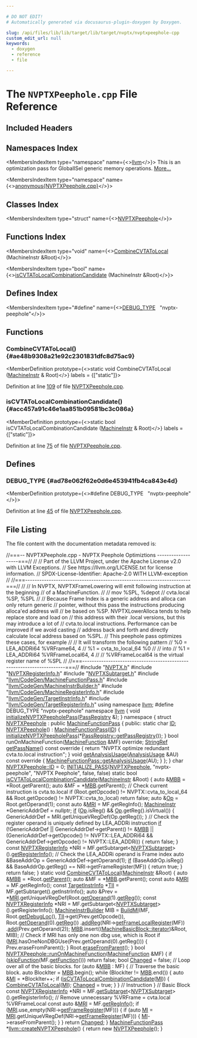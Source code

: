 ```yaml
---

# DO NOT EDIT!
# Automatically generated via docusaurus-plugin-doxygen by Doxygen.

slug: /api/files/lib/lib/target/lib/target/nvptx/nvptxpeephole-cpp
custom_edit_url: null
keywords:
  - doxygen
  - reference
  - file

---
```





# The `NVPTXPeephole.cpp` File Reference

<DoxygenPage pluginConfig={pluginConfig}>



## Included Headers

<IncludesList>
<IncludesListItem
  filePath="NVPTX.h"
  permalink="/docs/api/files/lib/lib/target/lib/target/nvptx/nvptx-h"
  isLocal="true" />
<IncludesListItem
  filePath="NVPTXRegisterInfo.h"
  permalink="/docs/api/files/lib/lib/target/lib/target/nvptx/nvptxregisterinfo-h"
  isLocal="true" />
<IncludesListItem
  filePath="NVPTXSubtarget.h"
  permalink="/docs/api/files/lib/lib/target/lib/target/nvptx/nvptxsubtarget-h"
  isLocal="true" />
<IncludesListItem
  filePath="llvm/CodeGen/MachineFunctionPass.h"
  permalink="/docs/api/files/include/include/llvm/include/llvm/codegen/machinefunctionpass-h"
  isLocal="true" />
<IncludesListItem
  filePath="llvm/CodeGen/MachineInstrBuilder.h"
  permalink="/docs/api/files/include/include/llvm/include/llvm/codegen/machineinstrbuilder-h"
  isLocal="true" />
<IncludesListItem
  filePath="llvm/CodeGen/MachineRegisterInfo.h"
  permalink="/docs/api/files/include/include/llvm/include/llvm/codegen/machineregisterinfo-h"
  isLocal="true" />
<IncludesListItem
  filePath="llvm/CodeGen/TargetInstrInfo.h"
  permalink="/docs/api/files/include/include/llvm/include/llvm/codegen/targetinstrinfo-h"
  isLocal="true" />
<IncludesListItem
  filePath="llvm/CodeGen/TargetRegisterInfo.h"
  permalink="/docs/api/files/include/include/llvm/include/llvm/codegen/targetregisterinfo-h"
  isLocal="true" />
</IncludesList>

## Namespaces Index

<MembersIndex>

<MembersIndexItem
  type="namespace"
  name={<><a href="/docs/api/namespaces/llvm">llvm</a></>}>
This is an optimization pass for GlobalISel generic memory operations. <a href="/docs/api/namespaces/llvm/#details">More...</a>
</MembersIndexItem>

<MembersIndexItem
  type="namespace"
  name={<><a href="/docs/api/namespaces/anonymous-nvptxpeephole-cpp-">anonymous&#123;NVPTXPeephole.cpp&#125;</a></>}>
</MembersIndexItem>

</MembersIndex>

## Classes Index

<MembersIndex>

<MembersIndexItem
  type="struct"
  name={<><a href="/docs/api/structs/anonymous-namespace-nvptxpeephole-cpp-/nvptxpeephole">NVPTXPeephole</a></>}>
</MembersIndexItem>

</MembersIndex>

## Functions Index

<MembersIndex>

<MembersIndexItem
  type="void"
  name={<><a href="#ae48b9308a21e92c2301831dfc8d75ac9">CombineCVTAToLocal</a> (MachineInstr &amp;Root)</>}>
</MembersIndexItem>

<MembersIndexItem
  type="bool"
  name={<><a href="#acc457a91c46e1aa851b09581bc3c086a">isCVTAToLocalCombinationCandidate</a> (MachineInstr &amp;Root)</>}>
</MembersIndexItem>

</MembersIndex>

## Defines Index

<MembersIndex>

<MembersIndexItem
  type="#define"
  name={<><a href="#ad78e062f62e0d6e453941fb4ca843e4d">DEBUG&#95;TYPE</a>&nbsp;&nbsp;&nbsp;&quot;nvptx-peephole&quot;</>}>
</MembersIndexItem>

</MembersIndex>


<SectionDefinition>

## Functions

### CombineCVTAToLocal() {#ae48b9308a21e92c2301831dfc8d75ac9}

<MemberDefinition
  prototype={<>static void CombineCVTAToLocal (<a href="/docs/api/classes/llvm/machineinstr">MachineInstr</a> &amp; Root)</>}
  labels = {["static"]}>

Definition at line <a href="#l00109">109</a> of file <a href="/docs/api/files/lib/lib/target/lib/target/nvptx/nvptxpeephole-cpp">NVPTXPeephole.cpp</a>.
</MemberDefinition>

### isCVTAToLocalCombinationCandidate() {#acc457a91c46e1aa851b09581bc3c086a}

<MemberDefinition
  prototype={<>static bool isCVTAToLocalCombinationCandidate (<a href="/docs/api/classes/llvm/machineinstr">MachineInstr</a> &amp; Root)</>}
  labels = {["static"]}>

Definition at line <a href="#l00075">75</a> of file <a href="/docs/api/files/lib/lib/target/lib/target/nvptx/nvptxpeephole-cpp">NVPTXPeephole.cpp</a>.
</MemberDefinition>

</SectionDefinition>

<SectionDefinition>

## Defines

### DEBUG&#95;TYPE {#ad78e062f62e0d6e453941fb4ca843e4d}

<MemberDefinition
  prototype={<>#define DEBUG&#95;TYPE&nbsp;&nbsp;&nbsp;&quot;nvptx-peephole&quot;</>}>

Definition at line <a href="#l00045">45</a> of file <a href="/docs/api/files/lib/lib/target/lib/target/nvptx/nvptxpeephole-cpp">NVPTXPeephole.cpp</a>.
</MemberDefinition>

</SectionDefinition>

## File Listing

The file content with the documentation metadata removed is:

<ProgramListing>

<Link id="l00001" /><CodeLine lineNumber="1"><span class="doxyHighlightComment">//===-- NVPTXPeephole.cpp - NVPTX Peephole Optimiztions -------------------===//</span></CodeLine>
<Link id="l00002" /><CodeLine lineNumber="2"><span class="doxyHighlightComment">//</span></CodeLine>
<Link id="l00003" /><CodeLine lineNumber="3"><span class="doxyHighlightComment">// Part of the LLVM Project, under the Apache License v2.0 with LLVM Exceptions.</span></CodeLine>
<Link id="l00004" /><CodeLine lineNumber="4"><span class="doxyHighlightComment">// See https://llvm.org/LICENSE.txt for license information.</span></CodeLine>
<Link id="l00005" /><CodeLine lineNumber="5"><span class="doxyHighlightComment">// SPDX-License-Identifier: Apache-2.0 WITH LLVM-exception</span></CodeLine>
<Link id="l00006" /><CodeLine lineNumber="6"><span class="doxyHighlightComment">//</span></CodeLine>
<Link id="l00007" /><CodeLine lineNumber="7"><span class="doxyHighlightComment">//===----------------------------------------------------------------------===//</span></CodeLine>
<Link id="l00008" /><CodeLine lineNumber="8"><span class="doxyHighlightComment">//</span></CodeLine>
<Link id="l00009" /><CodeLine lineNumber="9"><span class="doxyHighlightComment">// In NVPTX, NVPTXFrameLowering will emit following instruction at the beginning</span></CodeLine>
<Link id="l00010" /><CodeLine lineNumber="10"><span class="doxyHighlightComment">// of a MachineFunction.</span></CodeLine>
<Link id="l00011" /><CodeLine lineNumber="11"><span class="doxyHighlightComment">//</span></CodeLine>
<Link id="l00012" /><CodeLine lineNumber="12"><span class="doxyHighlightComment">//   mov %SPL, %depot</span></CodeLine>
<Link id="l00013" /><CodeLine lineNumber="13"><span class="doxyHighlightComment">//   cvta.local %SP, %SPL</span></CodeLine>
<Link id="l00014" /><CodeLine lineNumber="14"><span class="doxyHighlightComment">//</span></CodeLine>
<Link id="l00015" /><CodeLine lineNumber="15"><span class="doxyHighlightComment">// Because Frame Index is a generic address and alloca can only return generic</span></CodeLine>
<Link id="l00016" /><CodeLine lineNumber="16"><span class="doxyHighlightComment">// pointer, without this pass the instructions producing alloca&#39;ed address will</span></CodeLine>
<Link id="l00017" /><CodeLine lineNumber="17"><span class="doxyHighlightComment">// be based on %SP. NVPTXLowerAlloca tends to help replace store and load on</span></CodeLine>
<Link id="l00018" /><CodeLine lineNumber="18"><span class="doxyHighlightComment">// this address with their .local versions, but this may introduce a lot of</span></CodeLine>
<Link id="l00019" /><CodeLine lineNumber="19"><span class="doxyHighlightComment">// cvta.to.local instructions. Performance can be improved if we avoid casting</span></CodeLine>
<Link id="l00020" /><CodeLine lineNumber="20"><span class="doxyHighlightComment">// address back and forth and directly calculate local address based on %SPL.</span></CodeLine>
<Link id="l00021" /><CodeLine lineNumber="21"><span class="doxyHighlightComment">// This peephole pass optimizes these cases, for example</span></CodeLine>
<Link id="l00022" /><CodeLine lineNumber="22"><span class="doxyHighlightComment">//</span></CodeLine>
<Link id="l00023" /><CodeLine lineNumber="23"><span class="doxyHighlightComment">// It will transform the following pattern</span></CodeLine>
<Link id="l00024" /><CodeLine lineNumber="24"><span class="doxyHighlightComment">//    %0 = LEA&#95;ADDRi64 %VRFrame64, 4</span></CodeLine>
<Link id="l00025" /><CodeLine lineNumber="25"><span class="doxyHighlightComment">//    %1 = cvta&#95;to&#95;local&#95;64 %0</span></CodeLine>
<Link id="l00026" /><CodeLine lineNumber="26"><span class="doxyHighlightComment">//</span></CodeLine>
<Link id="l00027" /><CodeLine lineNumber="27"><span class="doxyHighlightComment">// into</span></CodeLine>
<Link id="l00028" /><CodeLine lineNumber="28"><span class="doxyHighlightComment">//    %1 = LEA&#95;ADDRi64 %VRFrameLocal64, 4</span></CodeLine>
<Link id="l00029" /><CodeLine lineNumber="29"><span class="doxyHighlightComment">//</span></CodeLine>
<Link id="l00030" /><CodeLine lineNumber="30"><span class="doxyHighlightComment">// %VRFrameLocal64 is the virtual register name of %SPL</span></CodeLine>
<Link id="l00031" /><CodeLine lineNumber="31"><span class="doxyHighlightComment">//</span></CodeLine>
<Link id="l00032" /><CodeLine lineNumber="32"><span class="doxyHighlightComment">//===----------------------------------------------------------------------===//</span></CodeLine>
<Link id="l00033" /><CodeLine lineNumber="33"></CodeLine>
<Link id="l00034" /><CodeLine lineNumber="34"><span class="doxyHighlightPreprocessor">#include &quot;<a href="/docs/api/files/lib/lib/target/lib/target/nvptx/nvptx-h">NVPTX.h</a>&quot;</span></CodeLine>
<Link id="l00035" /><CodeLine lineNumber="35"><span class="doxyHighlightPreprocessor">#include &quot;<a href="/docs/api/files/lib/lib/target/lib/target/nvptx/nvptxregisterinfo-h">NVPTXRegisterInfo.h</a>&quot;</span></CodeLine>
<Link id="l00036" /><CodeLine lineNumber="36"><span class="doxyHighlightPreprocessor">#include &quot;<a href="/docs/api/files/lib/lib/target/lib/target/nvptx/nvptxsubtarget-h">NVPTXSubtarget.h</a>&quot;</span></CodeLine>
<Link id="l00037" /><CodeLine lineNumber="37"><span class="doxyHighlightPreprocessor">#include &quot;<a href="/docs/api/files/include/include/llvm/include/llvm/codegen/machinefunctionpass-h">llvm/CodeGen/MachineFunctionPass.h</a>&quot;</span></CodeLine>
<Link id="l00038" /><CodeLine lineNumber="38"><span class="doxyHighlightPreprocessor">#include &quot;<a href="/docs/api/files/include/include/llvm/include/llvm/codegen/machineinstrbuilder-h">llvm/CodeGen/MachineInstrBuilder.h</a>&quot;</span></CodeLine>
<Link id="l00039" /><CodeLine lineNumber="39"><span class="doxyHighlightPreprocessor">#include &quot;<a href="/docs/api/files/include/include/llvm/include/llvm/codegen/machineregisterinfo-h">llvm/CodeGen/MachineRegisterInfo.h</a>&quot;</span></CodeLine>
<Link id="l00040" /><CodeLine lineNumber="40"><span class="doxyHighlightPreprocessor">#include &quot;<a href="/docs/api/files/include/include/llvm/include/llvm/codegen/targetinstrinfo-h">llvm/CodeGen/TargetInstrInfo.h</a>&quot;</span></CodeLine>
<Link id="l00041" /><CodeLine lineNumber="41"><span class="doxyHighlightPreprocessor">#include &quot;<a href="/docs/api/files/include/include/llvm/include/llvm/codegen/targetregisterinfo-h">llvm/CodeGen/TargetRegisterInfo.h</a>&quot;</span></CodeLine>
<Link id="l00042" /><CodeLine lineNumber="42"></CodeLine>
<Link id="l00043" /><CodeLine lineNumber="43"><span class="doxyHighlightKeyword">using namespace </span><span class="doxyHighlight"><a href="/docs/api/namespaces/llvm">llvm</a>;</span></CodeLine>
<Link id="l00044" /><CodeLine lineNumber="44"></CodeLine>
<Link id="l00045" /><CodeLine lineNumber="45" lineLink="#ad78e062f62e0d6e453941fb4ca843e4d"><span class="doxyHighlightPreprocessor">#define DEBUG&#95;TYPE &quot;nvptx-peephole&quot;</span></CodeLine>
<Link id="l00046" /><CodeLine lineNumber="46"></CodeLine>
<Link id="l00047" /><CodeLine lineNumber="47"><span class="doxyHighlightKeyword">namespace </span><span class="doxyHighlight"><a href="/docs/api/namespaces/llvm">llvm</a> &#123;</span></CodeLine>
<Link id="l00048" /><CodeLine lineNumber="48" lineLink="/docs/api/namespaces/llvm/#a58fa1a46a94e7a4d17d689dcd45c79b4"><span class="doxyHighlightKeywordType">void</span><span class="doxyHighlight"> <a href="/docs/api/namespaces/llvm/#a58fa1a46a94e7a4d17d689dcd45c79b4">initializeNVPTXPeepholePass</a>(<a href="/docs/api/classes/llvm/passregistry">PassRegistry</a> &amp;);</span></CodeLine>
<Link id="l00049" /><CodeLine lineNumber="49"><span class="doxyHighlight">&#125;</span></CodeLine>
<Link id="l00050" /><CodeLine lineNumber="50"></CodeLine>
<Link id="l00051" /><CodeLine lineNumber="51" lineLink="/docs/api/namespaces/anonymous-nvptxpeephole-cpp-"><span class="doxyHighlightKeyword">namespace </span><span class="doxyHighlight">&#123;</span></CodeLine>
<Link id="l00052" /><CodeLine lineNumber="52" lineLink="/docs/api/structs/anonymous-namespace-nvptxpeephole-cpp-/nvptxpeephole"><span class="doxyHighlightKeyword">struct </span><span class="doxyHighlight"><a href="/docs/api/structs/anonymous-namespace-nvptxpeephole-cpp-/nvptxpeephole/#ae6991baba15636e0d06e77924c78b5c1">NVPTXPeephole</a> : </span><span class="doxyHighlightKeyword">public</span><span class="doxyHighlight"> <a href="/docs/api/classes/llvm/machinefunctionpass/#a29c81d2386f4a727c6d33413807530c8">MachineFunctionPass</a> &#123;</span></CodeLine>
<Link id="l00053" /><CodeLine lineNumber="53"><span class="doxyHighlight"> </span><span class="doxyHighlightKeyword">public</span><span class="doxyHighlight">:</span></CodeLine>
<Link id="l00054" /><CodeLine lineNumber="54" lineLink="/docs/api/structs/anonymous-namespace-nvptxpeephole-cpp-/nvptxpeephole/#a385b914dac3c992fae5899edbd949fa0"><span class="doxyHighlight">  </span><span class="doxyHighlightKeyword">static</span><span class="doxyHighlight"> </span><span class="doxyHighlightKeywordType">char</span><span class="doxyHighlight"> <a href="/docs/api/structs/anonymous-namespace-nvptxpeephole-cpp-/nvptxpeephole/#a385b914dac3c992fae5899edbd949fa0">ID</a>;</span></CodeLine>
<Link id="l00055" /><CodeLine lineNumber="55" lineLink="/docs/api/structs/anonymous-namespace-nvptxpeephole-cpp-/nvptxpeephole/#ae6991baba15636e0d06e77924c78b5c1"><span class="doxyHighlight">  <a href="/docs/api/structs/anonymous-namespace-nvptxpeephole-cpp-/nvptxpeephole/#ae6991baba15636e0d06e77924c78b5c1">NVPTXPeephole</a>() : <a href="/docs/api/classes/llvm/machinefunctionpass/#a29c81d2386f4a727c6d33413807530c8">MachineFunctionPass</a>(<a href="/docs/api/structs/anonymous-namespace-nvptxpeephole-cpp-/nvptxpeephole/#a385b914dac3c992fae5899edbd949fa0">ID</a>) &#123;</span></CodeLine>
<Link id="l00056" /><CodeLine lineNumber="56"><span class="doxyHighlight">    <a href="/docs/api/namespaces/llvm/#a58fa1a46a94e7a4d17d689dcd45c79b4">initializeNVPTXPeepholePass</a>(&#42;<a href="/docs/api/classes/llvm/passregistry/#a05a729900b76c89e808c6c3094921b2f">PassRegistry::getPassRegistry</a>());</span></CodeLine>
<Link id="l00057" /><CodeLine lineNumber="57"><span class="doxyHighlight">  &#125;</span></CodeLine>
<Link id="l00058" /><CodeLine lineNumber="58"></CodeLine>
<Link id="l00059" /><CodeLine lineNumber="59"><span class="doxyHighlight">  </span><span class="doxyHighlightKeywordType">bool</span><span class="doxyHighlight"> runOnMachineFunction(<a href="/docs/api/classes/llvm/machinefunction">MachineFunction</a> &amp;MF) </span><span class="doxyHighlightKeyword">override</span><span class="doxyHighlight">;</span></CodeLine>
<Link id="l00060" /><CodeLine lineNumber="60"></CodeLine>
<Link id="l00061" /><CodeLine lineNumber="61" lineLink="/docs/api/structs/anonymous-namespace-nvptxpeephole-cpp-/nvptxpeephole/#a828c5b9fa0272c209a294e164d6b40ee"><span class="doxyHighlight">  <a href="/docs/api/classes/llvm/stringref">StringRef</a> <a href="/docs/api/structs/anonymous-namespace-nvptxpeephole-cpp-/nvptxpeephole/#a828c5b9fa0272c209a294e164d6b40ee">getPassName</a>()</span><span class="doxyHighlightKeyword"> const override </span><span class="doxyHighlight">&#123;</span></CodeLine>
<Link id="l00062" /><CodeLine lineNumber="62"><span class="doxyHighlight">    </span><span class="doxyHighlightKeywordFlow">return</span><span class="doxyHighlight"> </span><span class="doxyHighlightStringLiteral">&quot;NVPTX optimize redundant cvta.to.local instruction&quot;</span><span class="doxyHighlight">;</span></CodeLine>
<Link id="l00063" /><CodeLine lineNumber="63"><span class="doxyHighlight">  &#125;</span></CodeLine>
<Link id="l00064" /><CodeLine lineNumber="64"></CodeLine>
<Link id="l00065" /><CodeLine lineNumber="65" lineLink="/docs/api/structs/anonymous-namespace-nvptxpeephole-cpp-/nvptxpeephole/#a3394e808785d4db35bf9c1f6a4145801"><span class="doxyHighlight">  </span><span class="doxyHighlightKeywordType">void</span><span class="doxyHighlight"> <a href="/docs/api/structs/anonymous-namespace-nvptxpeephole-cpp-/nvptxpeephole/#a3394e808785d4db35bf9c1f6a4145801">getAnalysisUsage</a>(<a href="/docs/api/classes/llvm/analysisusage">AnalysisUsage</a> &amp;AU)</span><span class="doxyHighlightKeyword"> const override </span><span class="doxyHighlight">&#123;</span></CodeLine>
<Link id="l00066" /><CodeLine lineNumber="66"><span class="doxyHighlight">    <a href="/docs/api/classes/llvm/machinefunctionpass/#a864fd57b4304ef933b3281d0ef85a88e">MachineFunctionPass::getAnalysisUsage</a>(AU);</span></CodeLine>
<Link id="l00067" /><CodeLine lineNumber="67"><span class="doxyHighlight">  &#125;</span></CodeLine>
<Link id="l00068" /><CodeLine lineNumber="68"><span class="doxyHighlight">&#125;;</span></CodeLine>
<Link id="l00069" /><CodeLine lineNumber="69"><span class="doxyHighlight">&#125;</span></CodeLine>
<Link id="l00070" /><CodeLine lineNumber="70"></CodeLine>
<Link id="l00071" /><CodeLine lineNumber="71"><span class="doxyHighlightKeywordType">char</span><span class="doxyHighlight"> <a href="/docs/api/structs/anonymous-namespace-nvptxpeephole-cpp-/nvptxpeephole/#a385b914dac3c992fae5899edbd949fa0">NVPTXPeephole::ID</a> = 0;</span></CodeLine>
<Link id="l00072" /><CodeLine lineNumber="72"></CodeLine>
<Link id="l00073" /><CodeLine lineNumber="73"><span class="doxyHighlight"><a href="/docs/api/files/include/include/llvm/passsupport-h/#af807c9595d50b45c0008924c4679c85c">INITIALIZE&#95;PASS</a>(<a href="/docs/api/structs/anonymous-namespace-nvptxpeephole-cpp-/nvptxpeephole/#ae6991baba15636e0d06e77924c78b5c1">NVPTXPeephole</a>, </span><span class="doxyHighlightStringLiteral">&quot;nvptx-peephole&quot;</span><span class="doxyHighlight">, </span><span class="doxyHighlightStringLiteral">&quot;NVPTX Peephole&quot;</span><span class="doxyHighlight">, </span><span class="doxyHighlightKeyword">false</span><span class="doxyHighlight">, </span><span class="doxyHighlightKeyword">false</span><span class="doxyHighlight">)</span></CodeLine>
<Link id="l00074" /><CodeLine lineNumber="74"></CodeLine>
<Link id="l00075" /><CodeLine lineNumber="75" lineLink="#acc457a91c46e1aa851b09581bc3c086a"><span class="doxyHighlight">static </span><span class="doxyHighlightKeywordType">bool</span><span class="doxyHighlight"> <a href="#acc457a91c46e1aa851b09581bc3c086a">isCVTAToLocalCombinationCandidate</a>(<a href="/docs/api/classes/llvm/machineinstr">MachineInstr</a> &amp;Root) &#123;</span></CodeLine>
<Link id="l00076" /><CodeLine lineNumber="76"><span class="doxyHighlight">  </span><span class="doxyHighlightKeyword">auto</span><span class="doxyHighlight"> &amp;<a href="/docs/api/files/lib/lib/target/lib/target/arm/armslshardening-cpp/#a5958512eae2979bd2eb383977996a600">MBB</a> = &#42;Root.getParent();</span></CodeLine>
<Link id="l00077" /><CodeLine lineNumber="77"><span class="doxyHighlight">  </span><span class="doxyHighlightKeyword">auto</span><span class="doxyHighlight"> &amp;MF = &#42;<a href="/docs/api/files/lib/lib/target/lib/target/arm/armslshardening-cpp/#a5958512eae2979bd2eb383977996a600">MBB</a>.getParent();</span></CodeLine>
<Link id="l00078" /><CodeLine lineNumber="78"><span class="doxyHighlight">  </span><span class="doxyHighlightComment">// Check current instruction is cvta.to.local</span></CodeLine>
<Link id="l00079" /><CodeLine lineNumber="79"><span class="doxyHighlight">  </span><span class="doxyHighlightKeywordFlow">if</span><span class="doxyHighlight"> (Root.getOpcode() != NVPTX::cvta&#95;to&#95;local&#95;64 &amp;&amp;</span></CodeLine>
<Link id="l00080" /><CodeLine lineNumber="80"><span class="doxyHighlight">      Root.getOpcode() != NVPTX::cvta&#95;to&#95;local)</span></CodeLine>
<Link id="l00081" /><CodeLine lineNumber="81"><span class="doxyHighlight">    </span><span class="doxyHighlightKeywordFlow">return</span><span class="doxyHighlight"> </span><span class="doxyHighlightKeyword">false</span><span class="doxyHighlight">;</span></CodeLine>
<Link id="l00082" /><CodeLine lineNumber="82"></CodeLine>
<Link id="l00083" /><CodeLine lineNumber="83"><span class="doxyHighlight">  </span><span class="doxyHighlightKeyword">auto</span><span class="doxyHighlight"> &amp;<a href="/docs/api/namespaces/llvm/#ab471937b9a227e70c7fe8bd9604014d6">Op</a> = Root.getOperand(1);</span></CodeLine>
<Link id="l00084" /><CodeLine lineNumber="84"><span class="doxyHighlight">  </span><span class="doxyHighlightKeyword">const</span><span class="doxyHighlight"> </span><span class="doxyHighlightKeyword">auto</span><span class="doxyHighlight"> &amp;<a href="/docs/api/files/lib/lib/target/lib/target/aarch64/aarch64advsimdscalarpass-cpp/#aacd2ab195054a3e6a74bfbb9d5d571c8">MRI</a> = MF.getRegInfo();</span></CodeLine>
<Link id="l00085" /><CodeLine lineNumber="85"><span class="doxyHighlight">  <a href="/docs/api/classes/llvm/machineinstr">MachineInstr</a> &#42;GenericAddrDef = </span><span class="doxyHighlightKeyword">nullptr</span><span class="doxyHighlight">;</span></CodeLine>
<Link id="l00086" /><CodeLine lineNumber="86"><span class="doxyHighlight">  <a href="/docs/api/files/lib/lib/passes/passbuilderbindings-cpp/#acdfbcf188e2d4a80837e89de2ccdffab">if</a> (<a href="/docs/api/namespaces/llvm/#ab471937b9a227e70c7fe8bd9604014d6">Op</a>.isReg() &amp;&amp; <a href="/docs/api/namespaces/llvm/#ab471937b9a227e70c7fe8bd9604014d6">Op</a>.getReg().isVirtual()) &#123;</span></CodeLine>
<Link id="l00087" /><CodeLine lineNumber="87"><span class="doxyHighlight">    GenericAddrDef = MRI.getUniqueVRegDef(Op.getReg());</span></CodeLine>
<Link id="l00088" /><CodeLine lineNumber="88"><span class="doxyHighlight">  &#125;</span></CodeLine>
<Link id="l00089" /><CodeLine lineNumber="89"></CodeLine>
<Link id="l00090" /><CodeLine lineNumber="90"><span class="doxyHighlight">  </span><span class="doxyHighlightComment">// Check the register operand is uniquely defined by LEA&#95;ADDRi instruction</span></CodeLine>
<Link id="l00091" /><CodeLine lineNumber="91"><span class="doxyHighlight">  <a href="/docs/api/files/lib/lib/passes/passbuilderbindings-cpp/#acdfbcf188e2d4a80837e89de2ccdffab">if</a> (!GenericAddrDef || GenericAddrDef-&gt;getParent() != &amp;<a href="/docs/api/files/lib/lib/target/lib/target/arm/armslshardening-cpp/#a5958512eae2979bd2eb383977996a600">MBB</a> ||</span></CodeLine>
<Link id="l00092" /><CodeLine lineNumber="92"><span class="doxyHighlight">      (GenericAddrDef-&gt;getOpcode() != NVPTX::LEA&#95;ADDRi64 &amp;&amp;</span></CodeLine>
<Link id="l00093" /><CodeLine lineNumber="93"><span class="doxyHighlight">       GenericAddrDef-&gt;getOpcode() != NVPTX::LEA&#95;ADDRi)) &#123;</span></CodeLine>
<Link id="l00094" /><CodeLine lineNumber="94"><span class="doxyHighlight">    return false;</span></CodeLine>
<Link id="l00095" /><CodeLine lineNumber="95"><span class="doxyHighlight">  &#125;</span></CodeLine>
<Link id="l00096" /><CodeLine lineNumber="96"></CodeLine>
<Link id="l00097" /><CodeLine lineNumber="97"><span class="doxyHighlight">  </span><span class="doxyHighlightKeyword">const</span><span class="doxyHighlight"> <a href="/docs/api/classes/llvm/nvptxregisterinfo">NVPTXRegisterInfo</a> &#42;NRI =</span></CodeLine>
<Link id="l00098" /><CodeLine lineNumber="98"><span class="doxyHighlight">      MF.getSubtarget&lt;<a href="/docs/api/classes/llvm/nvptxsubtarget">NVPTXSubtarget</a>&gt;().<a href="/docs/api/classes/llvm/nvptxsubtarget/#a8ed17abba99b52b985a18aba23e59cdd">getRegisterInfo</a>();</span></CodeLine>
<Link id="l00099" /><CodeLine lineNumber="99"></CodeLine>
<Link id="l00100" /><CodeLine lineNumber="100"><span class="doxyHighlight">  </span><span class="doxyHighlightComment">// Check the LEA&#95;ADDRi operand is Frame index</span></CodeLine>
<Link id="l00101" /><CodeLine lineNumber="101"><span class="doxyHighlight">  </span><span class="doxyHighlightKeyword">auto</span><span class="doxyHighlight"> &amp;BaseAddrOp = GenericAddrDef-&gt;getOperand(1);</span></CodeLine>
<Link id="l00102" /><CodeLine lineNumber="102"><span class="doxyHighlight">  <a href="/docs/api/files/lib/lib/passes/passbuilderbindings-cpp/#acdfbcf188e2d4a80837e89de2ccdffab">if</a> (BaseAddrOp.isReg() &amp;&amp; BaseAddrOp.getReg() == NRI-&gt;getFrameRegister(MF)) &#123;</span></CodeLine>
<Link id="l00103" /><CodeLine lineNumber="103"><span class="doxyHighlight">    return true;</span></CodeLine>
<Link id="l00104" /><CodeLine lineNumber="104"><span class="doxyHighlight">  &#125;</span></CodeLine>
<Link id="l00105" /><CodeLine lineNumber="105"></CodeLine>
<Link id="l00106" /><CodeLine lineNumber="106"><span class="doxyHighlight">  </span><span class="doxyHighlightKeywordFlow">return</span><span class="doxyHighlight"> </span><span class="doxyHighlightKeyword">false</span><span class="doxyHighlight">;</span></CodeLine>
<Link id="l00107" /><CodeLine lineNumber="107"><span class="doxyHighlight">&#125;</span></CodeLine>
<Link id="l00108" /><CodeLine lineNumber="108"></CodeLine>
<Link id="l00109" /><CodeLine lineNumber="109" lineLink="#ae48b9308a21e92c2301831dfc8d75ac9"><span class="doxyHighlightKeyword">static</span><span class="doxyHighlight"> </span><span class="doxyHighlightKeywordType">void</span><span class="doxyHighlight"> <a href="#ae48b9308a21e92c2301831dfc8d75ac9">CombineCVTAToLocal</a>(<a href="/docs/api/classes/llvm/machineinstr">MachineInstr</a> &amp;Root) &#123;</span></CodeLine>
<Link id="l00110" /><CodeLine lineNumber="110"><span class="doxyHighlight">  </span><span class="doxyHighlightKeyword">auto</span><span class="doxyHighlight"> &amp;<a href="/docs/api/files/lib/lib/target/lib/target/arm/armslshardening-cpp/#a5958512eae2979bd2eb383977996a600">MBB</a> = &#42;Root.<a href="/docs/api/classes/llvm/machineinstr/#a1e855100f407ca4be098d0050be403b0">getParent</a>();</span></CodeLine>
<Link id="l00111" /><CodeLine lineNumber="111"><span class="doxyHighlight">  </span><span class="doxyHighlightKeyword">auto</span><span class="doxyHighlight"> &amp;MF = &#42;<a href="/docs/api/files/lib/lib/target/lib/target/arm/armslshardening-cpp/#a5958512eae2979bd2eb383977996a600">MBB</a>.getParent();</span></CodeLine>
<Link id="l00112" /><CodeLine lineNumber="112"><span class="doxyHighlight">  </span><span class="doxyHighlightKeyword">const</span><span class="doxyHighlight"> </span><span class="doxyHighlightKeyword">auto</span><span class="doxyHighlight"> &amp;<a href="/docs/api/files/lib/lib/target/lib/target/aarch64/aarch64advsimdscalarpass-cpp/#aacd2ab195054a3e6a74bfbb9d5d571c8">MRI</a> = MF.getRegInfo();</span></CodeLine>
<Link id="l00113" /><CodeLine lineNumber="113"><span class="doxyHighlight">  </span><span class="doxyHighlightKeyword">const</span><span class="doxyHighlight"> <a href="/docs/api/classes/llvm/targetinstrinfo">TargetInstrInfo</a> &#42;<a href="/docs/api/files/lib/lib/target/lib/target/hexagon/hexagoncopytocombine-cpp/#a1d40004718218dbdf06b496766299101">TII</a> = MF.getSubtarget().getInstrInfo();</span></CodeLine>
<Link id="l00114" /><CodeLine lineNumber="114"><span class="doxyHighlight">  </span><span class="doxyHighlightKeyword">auto</span><span class="doxyHighlight"> &amp;Prev = &#42;<a href="/docs/api/files/lib/lib/target/lib/target/aarch64/aarch64advsimdscalarpass-cpp/#aacd2ab195054a3e6a74bfbb9d5d571c8">MRI</a>.getUniqueVRegDef(Root.<a href="/docs/api/classes/llvm/machineinstr/#ad67c9230577a0b640c52852c75c93939">getOperand</a>(1).<a href="/docs/api/classes/llvm/machineoperand/#ac0035d7c1c860501c877c20e6e93297b">getReg</a>());</span></CodeLine>
<Link id="l00115" /><CodeLine lineNumber="115"></CodeLine>
<Link id="l00116" /><CodeLine lineNumber="116"><span class="doxyHighlight">  </span><span class="doxyHighlightKeyword">const</span><span class="doxyHighlight"> <a href="/docs/api/classes/llvm/nvptxregisterinfo">NVPTXRegisterInfo</a> &#42;NRI =</span></CodeLine>
<Link id="l00117" /><CodeLine lineNumber="117"><span class="doxyHighlight">      MF.getSubtarget&lt;<a href="/docs/api/classes/llvm/nvptxsubtarget">NVPTXSubtarget</a>&gt;().getRegisterInfo();</span></CodeLine>
<Link id="l00118" /><CodeLine lineNumber="118"></CodeLine>
<Link id="l00119" /><CodeLine lineNumber="119"><span class="doxyHighlight">  <a href="/docs/api/classes/llvm/machineinstrbuilder">MachineInstrBuilder</a> MIB =</span></CodeLine>
<Link id="l00120" /><CodeLine lineNumber="120"><span class="doxyHighlight">      <a href="/docs/api/namespaces/llvm/#a17e04afcf0c5efeb0eb6a9a45287b5e4">BuildMI</a>(MF, Root.<a href="/docs/api/classes/llvm/machineinstr/#abb10ef030fba4ea901518a0c8dbef3e2">getDebugLoc</a>(), <a href="/docs/api/files/lib/lib/target/lib/target/hexagon/hexagoncopytocombine-cpp/#a1d40004718218dbdf06b496766299101">TII</a>-&gt;get(Prev.getOpcode()),</span></CodeLine>
<Link id="l00121" /><CodeLine lineNumber="121"><span class="doxyHighlight">              Root.<a href="/docs/api/classes/llvm/machineinstr/#ad67c9230577a0b640c52852c75c93939">getOperand</a>(0).<a href="/docs/api/classes/llvm/machineoperand/#ac0035d7c1c860501c877c20e6e93297b">getReg</a>())</span></CodeLine>
<Link id="l00122" /><CodeLine lineNumber="122"><span class="doxyHighlight">          .<a href="/docs/api/classes/llvm/machineinstrbuilder/#a927857fc69e4b4f0cde307f86f180df5">addReg</a>(NRI-&gt;<a href="/docs/api/classes/llvm/nvptxregisterinfo/#a4eb67642b89e53f4413509a2d5a32915">getFrameLocalRegister</a>(MF))</span></CodeLine>
<Link id="l00123" /><CodeLine lineNumber="123"><span class="doxyHighlight">          .<a href="/docs/api/classes/llvm/machineinstrbuilder/#a713eab58694282971c413a0d6de5975c">add</a>(Prev.getOperand(2));</span></CodeLine>
<Link id="l00124" /><CodeLine lineNumber="124"></CodeLine>
<Link id="l00125" /><CodeLine lineNumber="125"><span class="doxyHighlight">  <a href="/docs/api/files/lib/lib/target/lib/target/arm/armslshardening-cpp/#a5958512eae2979bd2eb383977996a600">MBB</a>.insert((<a href="/docs/api/classes/llvm/machinebasicblock/#ae34c996b58df9b9ce6695a0c8b70c533">MachineBasicBlock::iterator</a>)&amp;Root, MIB);</span></CodeLine>
<Link id="l00126" /><CodeLine lineNumber="126"></CodeLine>
<Link id="l00127" /><CodeLine lineNumber="127"><span class="doxyHighlight">  </span><span class="doxyHighlightComment">// Check if MRI has only one non dbg use, which is Root</span></CodeLine>
<Link id="l00128" /><CodeLine lineNumber="128"><span class="doxyHighlight">  </span><span class="doxyHighlightKeywordFlow">if</span><span class="doxyHighlight"> (<a href="/docs/api/files/lib/lib/target/lib/target/aarch64/aarch64advsimdscalarpass-cpp/#aacd2ab195054a3e6a74bfbb9d5d571c8">MRI</a>.hasOneNonDBGUse(Prev.getOperand(0).getReg())) &#123;</span></CodeLine>
<Link id="l00129" /><CodeLine lineNumber="129"><span class="doxyHighlight">    Prev.eraseFromParent();</span></CodeLine>
<Link id="l00130" /><CodeLine lineNumber="130"><span class="doxyHighlight">  &#125;</span></CodeLine>
<Link id="l00131" /><CodeLine lineNumber="131"><span class="doxyHighlight">  Root.<a href="/docs/api/classes/llvm/machineinstr/#ac2421adbb9996e1b15f03a8abb6c70a8">eraseFromParent</a>();</span></CodeLine>
<Link id="l00132" /><CodeLine lineNumber="132"><span class="doxyHighlight">&#125;</span></CodeLine>
<Link id="l00133" /><CodeLine lineNumber="133"></CodeLine>
<Link id="l00134" /><CodeLine lineNumber="134" lineLink="/docs/api/structs/anonymous-namespace-nvptxpeephole-cpp-/nvptxpeephole/#af04bad5ec6853f7eed479f1080ec99a3"><span class="doxyHighlightKeywordType">bool</span><span class="doxyHighlight"> <a href="/docs/api/structs/anonymous-namespace-nvptxpeephole-cpp-/nvptxpeephole/#af04bad5ec6853f7eed479f1080ec99a3">NVPTXPeephole::runOnMachineFunction</a>(<a href="/docs/api/classes/llvm/machinefunction">MachineFunction</a> &amp;MF) &#123;</span></CodeLine>
<Link id="l00135" /><CodeLine lineNumber="135"><span class="doxyHighlight">  </span><span class="doxyHighlightKeywordFlow">if</span><span class="doxyHighlight"> (<a href="/docs/api/classes/llvm/functionpass/#af9f5f511d75e16f09a5520cb9444cfa8">skipFunction</a>(MF.<a href="/docs/api/classes/llvm/machinefunction/#a977ddce262de45c645be23d951066351">getFunction</a>()))</span></CodeLine>
<Link id="l00136" /><CodeLine lineNumber="136"><span class="doxyHighlight">    </span><span class="doxyHighlightKeywordFlow">return</span><span class="doxyHighlight"> </span><span class="doxyHighlightKeyword">false</span><span class="doxyHighlight">;</span></CodeLine>
<Link id="l00137" /><CodeLine lineNumber="137"></CodeLine>
<Link id="l00138" /><CodeLine lineNumber="138"><span class="doxyHighlight">  </span><span class="doxyHighlightKeywordType">bool</span><span class="doxyHighlight"> <a href="/docs/api/groups/arcopt/#gaa57b1a4e6a1c79233913139635169cf1">Changed</a> = </span><span class="doxyHighlightKeyword">false</span><span class="doxyHighlight">;</span></CodeLine>
<Link id="l00139" /><CodeLine lineNumber="139"><span class="doxyHighlight">  </span><span class="doxyHighlightComment">// Loop over all of the basic blocks.</span></CodeLine>
<Link id="l00140" /><CodeLine lineNumber="140"><span class="doxyHighlight">  </span><span class="doxyHighlightKeywordFlow">for</span><span class="doxyHighlight"> (</span><span class="doxyHighlightKeyword">auto</span><span class="doxyHighlight"> &amp;<a href="/docs/api/files/lib/lib/target/lib/target/arm/armslshardening-cpp/#a5958512eae2979bd2eb383977996a600">MBB</a> : MF) &#123;</span></CodeLine>
<Link id="l00141" /><CodeLine lineNumber="141"><span class="doxyHighlight">    </span><span class="doxyHighlightComment">// Traverse the basic block.</span></CodeLine>
<Link id="l00142" /><CodeLine lineNumber="142"><span class="doxyHighlight">    </span><span class="doxyHighlightKeyword">auto</span><span class="doxyHighlight"> BlockIter = <a href="/docs/api/files/lib/lib/target/lib/target/arm/armslshardening-cpp/#a5958512eae2979bd2eb383977996a600">MBB</a>.begin();</span></CodeLine>
<Link id="l00143" /><CodeLine lineNumber="143"></CodeLine>
<Link id="l00144" /><CodeLine lineNumber="144"><span class="doxyHighlight">    </span><span class="doxyHighlightKeywordFlow">while</span><span class="doxyHighlight"> (BlockIter != <a href="/docs/api/files/lib/lib/target/lib/target/arm/armslshardening-cpp/#a5958512eae2979bd2eb383977996a600">MBB</a>.end()) &#123;</span></CodeLine>
<Link id="l00145" /><CodeLine lineNumber="145"><span class="doxyHighlight">      </span><span class="doxyHighlightKeyword">auto</span><span class="doxyHighlight"> &amp;<a href="/docs/api/files/lib/lib/codegen/lib/codegen/globalisel/irtranslator-cpp/#abe44dfdea65b4f7e11e0a608ab708b76">MI</a> = &#42;BlockIter++;</span></CodeLine>
<Link id="l00146" /><CodeLine lineNumber="146"><span class="doxyHighlight">      </span><span class="doxyHighlightKeywordFlow">if</span><span class="doxyHighlight"> (<a href="#acc457a91c46e1aa851b09581bc3c086a">isCVTAToLocalCombinationCandidate</a>(<a href="/docs/api/files/lib/lib/codegen/lib/codegen/globalisel/irtranslator-cpp/#abe44dfdea65b4f7e11e0a608ab708b76">MI</a>)) &#123;</span></CodeLine>
<Link id="l00147" /><CodeLine lineNumber="147"><span class="doxyHighlight">        <a href="#ae48b9308a21e92c2301831dfc8d75ac9">CombineCVTAToLocal</a>(<a href="/docs/api/files/lib/lib/codegen/lib/codegen/globalisel/irtranslator-cpp/#abe44dfdea65b4f7e11e0a608ab708b76">MI</a>);</span></CodeLine>
<Link id="l00148" /><CodeLine lineNumber="148"><span class="doxyHighlight">        <a href="/docs/api/groups/arcopt/#gaa57b1a4e6a1c79233913139635169cf1">Changed</a> = </span><span class="doxyHighlightKeyword">true</span><span class="doxyHighlight">;</span></CodeLine>
<Link id="l00149" /><CodeLine lineNumber="149"><span class="doxyHighlight">      &#125;</span></CodeLine>
<Link id="l00150" /><CodeLine lineNumber="150"><span class="doxyHighlight">    &#125;  </span><span class="doxyHighlightComment">// Instruction</span></CodeLine>
<Link id="l00151" /><CodeLine lineNumber="151"><span class="doxyHighlight">  &#125;    </span><span class="doxyHighlightComment">// Basic Block</span></CodeLine>
<Link id="l00152" /><CodeLine lineNumber="152"></CodeLine>
<Link id="l00153" /><CodeLine lineNumber="153"><span class="doxyHighlight">  </span><span class="doxyHighlightKeyword">const</span><span class="doxyHighlight"> <a href="/docs/api/classes/llvm/nvptxregisterinfo">NVPTXRegisterInfo</a> &#42;NRI =</span></CodeLine>
<Link id="l00154" /><CodeLine lineNumber="154"><span class="doxyHighlight">      MF.<a href="/docs/api/classes/llvm/machinefunction/#a3825368aca2bc1550d173660df4da6a6">getSubtarget</a>&lt;<a href="/docs/api/classes/llvm/nvptxsubtarget">NVPTXSubtarget</a>&gt;().getRegisterInfo();</span></CodeLine>
<Link id="l00155" /><CodeLine lineNumber="155"></CodeLine>
<Link id="l00156" /><CodeLine lineNumber="156"><span class="doxyHighlight">  </span><span class="doxyHighlightComment">// Remove unnecessary %VRFrame = cvta.local %VRFrameLocal</span></CodeLine>
<Link id="l00157" /><CodeLine lineNumber="157"><span class="doxyHighlight">  </span><span class="doxyHighlightKeyword">const</span><span class="doxyHighlight"> </span><span class="doxyHighlightKeyword">auto</span><span class="doxyHighlight"> &amp;<a href="/docs/api/files/lib/lib/target/lib/target/aarch64/aarch64advsimdscalarpass-cpp/#aacd2ab195054a3e6a74bfbb9d5d571c8">MRI</a> = MF.<a href="/docs/api/classes/llvm/machinefunction/#a810234b6b3d223b7c74a4253fcc5ea5e">getRegInfo</a>();</span></CodeLine>
<Link id="l00158" /><CodeLine lineNumber="158"><span class="doxyHighlight">  </span><span class="doxyHighlightKeywordFlow">if</span><span class="doxyHighlight"> (<a href="/docs/api/files/lib/lib/target/lib/target/aarch64/aarch64advsimdscalarpass-cpp/#aacd2ab195054a3e6a74bfbb9d5d571c8">MRI</a>.use&#95;empty(NRI-&gt;<a href="/docs/api/classes/llvm/nvptxregisterinfo/#ae2f5ece1b06cfd17affe66011423b306">getFrameRegister</a>(MF))) &#123;</span></CodeLine>
<Link id="l00159" /><CodeLine lineNumber="159"><span class="doxyHighlight">    </span><span class="doxyHighlightKeywordFlow">if</span><span class="doxyHighlight"> (</span><span class="doxyHighlightKeyword">auto</span><span class="doxyHighlight"> <a href="/docs/api/files/lib/lib/codegen/lib/codegen/globalisel/irtranslator-cpp/#abe44dfdea65b4f7e11e0a608ab708b76">MI</a> = <a href="/docs/api/files/lib/lib/target/lib/target/aarch64/aarch64advsimdscalarpass-cpp/#aacd2ab195054a3e6a74bfbb9d5d571c8">MRI</a>.getUniqueVRegDef(NRI-&gt;<a href="/docs/api/classes/llvm/nvptxregisterinfo/#ae2f5ece1b06cfd17affe66011423b306">getFrameRegister</a>(MF))) &#123;</span></CodeLine>
<Link id="l00160" /><CodeLine lineNumber="160"><span class="doxyHighlight">      <a href="/docs/api/files/lib/lib/codegen/lib/codegen/globalisel/irtranslator-cpp/#abe44dfdea65b4f7e11e0a608ab708b76">MI</a>-&gt;eraseFromParent();</span></CodeLine>
<Link id="l00161" /><CodeLine lineNumber="161"><span class="doxyHighlight">    &#125;</span></CodeLine>
<Link id="l00162" /><CodeLine lineNumber="162"><span class="doxyHighlight">  &#125;</span></CodeLine>
<Link id="l00163" /><CodeLine lineNumber="163"></CodeLine>
<Link id="l00164" /><CodeLine lineNumber="164"><span class="doxyHighlight">  </span><span class="doxyHighlightKeywordFlow">return</span><span class="doxyHighlight"> <a href="/docs/api/groups/arcopt/#gaa57b1a4e6a1c79233913139635169cf1">Changed</a>;</span></CodeLine>
<Link id="l00165" /><CodeLine lineNumber="165"><span class="doxyHighlight">&#125;</span></CodeLine>
<Link id="l00166" /><CodeLine lineNumber="166"></CodeLine>
<Link id="l00167" /><CodeLine lineNumber="167" lineLink="/docs/api/namespaces/llvm/#a46266862acc8a036ab51fe2fb7fedc63"><span class="doxyHighlight"><a href="/docs/api/classes/llvm/machinefunctionpass">MachineFunctionPass</a> &#42;<a href="/docs/api/namespaces/llvm/#a46266862acc8a036ab51fe2fb7fedc63">llvm::createNVPTXPeephole</a>() &#123; </span><span class="doxyHighlightKeywordFlow">return</span><span class="doxyHighlight"> </span><span class="doxyHighlightKeyword">new</span><span class="doxyHighlight"> <a href="/docs/api/structs/anonymous-namespace-nvptxpeephole-cpp-/nvptxpeephole/#ae6991baba15636e0d06e77924c78b5c1">NVPTXPeephole</a>(); &#125;</span></CodeLine>

</ProgramListing>


</DoxygenPage>

